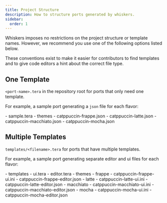 ```yaml
---
title: Project Structure
description: How to structure ports generated by whiskers.
sidebar:
  order: 1
---
```



Whiskers imposes no restrictions on the project structure or template names.
However, we recommend you use one of the following options listed below.

These conventions exist to make it easier for contributors to find templates and
to give code editors a hint about the correct file type.

## One Template

`<port-name>.tera` in the repository root for ports that only need one template.

For example, a sample port generating a `json` file for each flavor:

<FileTree>
- sample.tera
- themes
  - catppuccin-frappe.json
  - catppuccin-latte.json
  - catppuccin-macchiato.json
  - catppuccin-mocha.json
</FileTree>

## Multiple Templates

`templates/<filename>.tera` for ports that have multiple templates.

For example, a sample port generating separate editor and ui files for each flavor:

<FileTree>
- templates
  - ui.tera
  - editor.tera
- themes
  - frappe
    - catppuccin-frappe-ui.ini
    - catppuccin-frappe-editor.json
  - latte
    - catppuccin-latte-ui.ini
    - catppuccin-latte-editor.json
  - macchiato
    - catppuccin-macchiato-ui.ini
    - catppuccin-macchiato-editor.json
  - mocha
    - catppuccin-mocha-ui.ini
    - catppuccin-mocha-editor.json
</FileTree>
